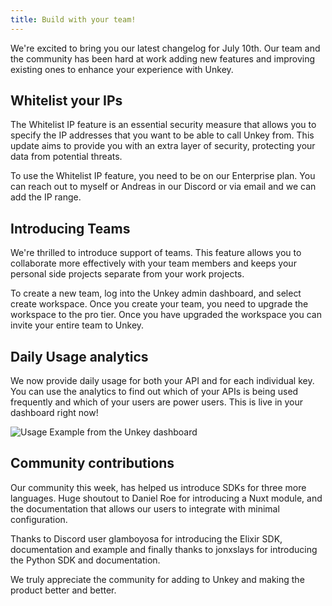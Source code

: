 ```yaml
---
title: Build with your team!
---
```


We're excited to bring you our latest changelog for July 10th. Our team and the community has been hard at work adding new features and improving existing ones to enhance your experience with Unkey.

## Whitelist your IPs

The Whitelist IP feature is an essential security measure that allows you to specify the IP addresses that you want to be able to call Unkey from. This update aims to provide you with an extra layer of security, protecting your data from potential threats.

To use the Whitelist IP feature, you need to be on our Enterprise plan. You can reach out to myself or Andreas in our Discord or via email and we can add the IP range.

## Introducing Teams

We're thrilled to introduce support of teams. This feature allows you to collaborate more effectively with your team members and keeps your personal side projects separate from your work projects.

To create a new team, log into the Unkey admin dashboard, and select create workspace. Once you create your team, you need to upgrade the workspace to the pro tier. Once you have upgraded the workspace you can invite your entire team to Unkey.

## Daily Usage analytics

We now provide daily usage for both your API and for each individual key. You can use the analytics to find out which of your APIs is being used frequently and which of your users are power users. This is live in your dashboard right now!

![Usage Example from the Unkey dashboard](/images/changelog/july-10/usage-example.png)

## Community contributions

Our community this week, has helped us introduce SDKs for three more languages. Huge shoutout to Daniel Roe for introducing a Nuxt module, and the documentation that allows our users to integrate with minimal configuration. 

Thanks to Discord user glamboyosa for introducing the Elixir SDK, documentation and example and finally thanks to jonxslays for introducing the Python SDK and documentation. 

We truly appreciate the community for adding to Unkey and making the product better and better.
